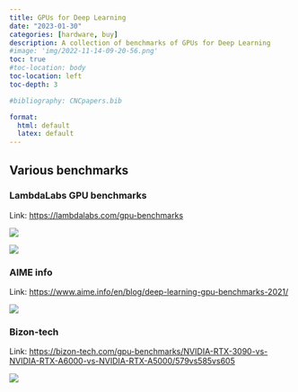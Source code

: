 ```yaml
---
title: GPUs for Deep Learning
date: "2023-01-30"
categories: [hardware, buy]
description: A collection of benchmarks of GPUs for Deep Learning
#image: 'img/2022-11-14-09-20-56.png'
toc: true
#toc-location: body
toc-location: left
toc-depth: 3

#bibliography: CNCpapers.bib

format:
  html: default
  latex: default
---
```



## Various benchmarks

### LambdaLabs GPU benchmarks

Link: [https://lambdalabs.com/gpu-benchmarks](https://lambdalabs.com/gpu-benchmarks)

![](img/2023-01-30-09-04-03.png)

![](img/2023-01-30-12-02-07.png)

### AIME info

Link: [https://www.aime.info/en/blog/deep-learning-gpu-benchmarks-2021/](https://www.aime.info/en/blog/deep-learning-gpu-benchmarks-2021/)

![](img/2023-01-30-09-05-06.png)

### Bizon-tech

Link: [https://bizon-tech.com/gpu-benchmarks/NVIDIA-RTX-3090-vs-NVIDIA-RTX-A6000-vs-NVIDIA-RTX-A5000/579vs585vs605](https://bizon-tech.com/gpu-benchmarks/NVIDIA-RTX-3090-vs-NVIDIA-RTX-A6000-vs-NVIDIA-RTX-A5000/579vs585vs605)

![](img/2023-01-30-09-06-56.png)
